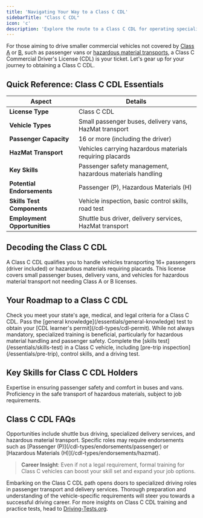 ```yaml
---
title: 'Navigating Your Way to a Class C CDL'
sidebarTitle: "Class C CDL"
icon: 'c'
description: 'Explore the route to a Class C CDL for operating specialized vehicles like passenger vans and small HazMat transports, essential for specific driving roles.'
---
```


For those aiming to drive smaller commercial vehicles not covered by [Class A](/cdl-types/class-a-cdl) or [B](/cdl-types/class-b-cdl), such as passenger vans or [hazardous material transports](/cdl-types/endorsements/hazmat), a Class C Commercial Driver's License (CDL) is your ticket. Let's gear up for your journey to obtaining a Class C CDL.

<Snippet file="class-c-diagram.mdx" />

## Quick Reference: Class C CDL Essentials

| **Aspect** | **Details** |
|------------|-------------|
| **License Type** | Class C CDL |
| **Vehicle Types** | Small passenger buses, delivery vans, HazMat transport |
| **Passenger Capacity** | 16 or more (including the driver) |
| **HazMat Transport** | Vehicles carrying hazardous materials requiring placards |
| **Key Skills** | Passenger safety management, hazardous materials handling |
| **Potential Endorsements** | Passenger (P), Hazardous Materials (H) |
| **Skills Test Components** | Vehicle inspection, basic control skills, road test |
| **Employment Opportunities** | Shuttle bus driver, delivery services, HazMat transport |

## Decoding the Class C CDL

<AccordionGroup>
  <Accordion title="Defining Class C CDL">
    A Class C CDL qualifies you to handle vehicles transporting 16+ passengers (driver included) or hazardous materials requiring placards.
  </Accordion>

  <Accordion title="Common Vehicles for Class C">
    This license covers small passenger buses, delivery vans, and vehicles for hazardous material transport not needing Class A or B licenses.
  </Accordion>
</AccordionGroup>

## Your Roadmap to a Class C CDL

<Steps>
  <Step title="Verify Your Eligibility">
    Check you meet your state's age, medical, and legal criteria for a Class C CDL.
  </Step>

  <Step title="Acquire a Learner's Permit">
    Pass the [general knowledge](/essentials/general-knowledge) test to obtain your [CDL learner's permit](/cdl-types/cdl-permit).
  </Step>

  <Step title="Engage in Specialized Training">
    While not always mandatory, specialized training is beneficial, particularly for hazardous material handling and passenger safety.
  </Step>

  <Step title="Pass the Skills Test">
    Complete the [skills test](/essentials/skills-test) in a Class C vehicle, including [pre-trip inspection](/essentials/pre-trip), control skills, and a driving test.
  </Step>
</Steps>

## Key Skills for Class C CDL Holders

<CardGroup cols={2}>
  <Card title="Passenger Management" icon="users">
    Expertise in ensuring passenger safety and comfort in buses and vans.
  </Card>

  <Card title="HazMat Handling" icon="biohazard">
    Proficiency in the safe transport of hazardous materials, subject to job requirements.
  </Card>
</CardGroup>

## Class C CDL FAQs

<AccordionGroup>
  <Accordion title="Career Opportunities with a Class C CDL">
    Opportunities include shuttle bus driving, specialized delivery services, and hazardous material transport.
  </Accordion>

  <Accordion title="Need for Additional Endorsements">
    Specific roles may require endorsements such as [Passenger (P)](/cdl-types/endorsements/passenger) or [Hazardous Materials (H)](/cdl-types/endorsements/hazmat).
  </Accordion>
</AccordionGroup>

> **Career Insight**: Even if not a legal requirement, formal training for Class C vehicles can boost your skill set and expand your job options.

Embarking on the Class C CDL path opens doors to specialized driving roles in passenger transport and delivery services. Thorough preparation and understanding of the vehicle-specific requirements will steer you towards a successful driving career. For more insights on Class C CDL training and practice tests, head to [Driving-Tests.org](https://driving-tests.org).

<Snippet file="cdl-premium.mdx" />
